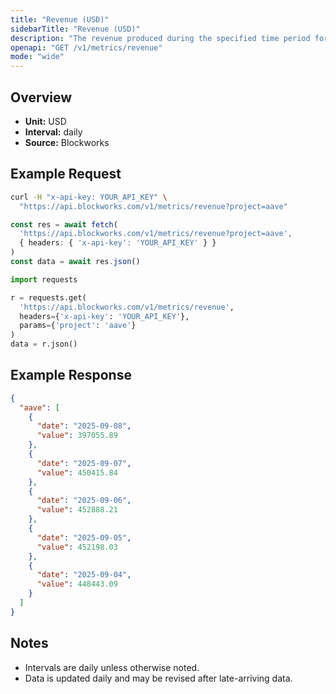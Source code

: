 ```yaml
---
title: "Revenue (USD)"
sidebarTitle: "Revenue (USD)"
description: "The revenue produced during the specified time period for given project."
openapi: "GET /v1/metrics/revenue"
mode: "wide"
---
```


## Overview

- **Unit:** USD
- **Interval:** daily
- **Source:** Blockworks

## Example Request

<CodeGroup>

```bash cURL
curl -H "x-api-key: YOUR_API_KEY" \
  "https://api.blockworks.com/v1/metrics/revenue?project=aave"
```

```typescript TypeScript
const res = await fetch(
  'https://api.blockworks.com/v1/metrics/revenue?project=aave',
  { headers: { 'x-api-key': 'YOUR_API_KEY' } }
)
const data = await res.json()
```

```python Python
import requests

r = requests.get(
  'https://api.blockworks.com/v1/metrics/revenue',
  headers={'x-api-key': 'YOUR_API_KEY'},
  params={'project': 'aave'}
)
data = r.json()
```

</CodeGroup>

## Example Response

```json
{
  "aave": [
    {
      "date": "2025-09-08",
      "value": 397055.89
    },
    {
      "date": "2025-09-07",
      "value": 450415.84
    },
    {
      "date": "2025-09-06",
      "value": 452888.21
    },
    {
      "date": "2025-09-05",
      "value": 452198.03
    },
    {
      "date": "2025-09-04",
      "value": 448443.09
    }
  ]
}
```

## Notes
- Intervals are daily unless otherwise noted.
- Data is updated daily and may be revised after late-arriving data.
